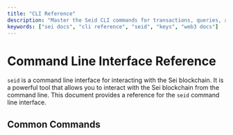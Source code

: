 ```yaml
---
title: "CLI Reference"
description: "Master the Seid CLI commands for transactions, queries, and managing keys in the Sei ecosystem."
keywords: ["sei docs", "cli reference", "seid", "keys", "web3 docs"]
---
```



# Command Line Interface Reference

`seid` is a command line interface for interacting with the Sei blockchain. It is a powerful tool that allows you to interact with the Sei blockchain from the command line. This document provides a reference for the `seid` command line interface.

## Common Commands

<Cards>
	<Card arrow key='tx' title='seid tx [command]' href='/seid/tx' />
	<Card arrow key='query' title='seid query [command]' href='/seid/query' />
	<Card arrow key='keys' title='seid keys [command]' href='/seid/keys' />
</Cards>
